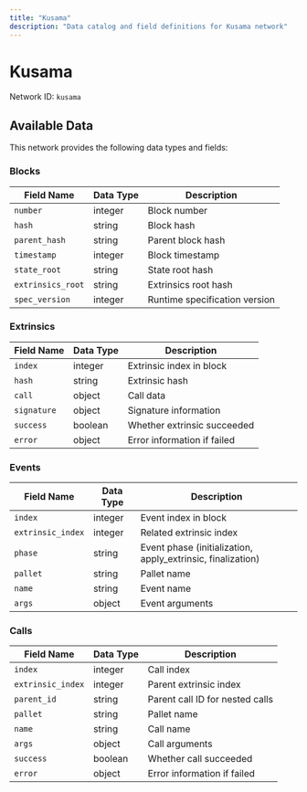 ```yaml
---
title: "Kusama"
description: "Data catalog and field definitions for Kusama network"
---
```


# Kusama

Network ID: `kusama`

## Available Data

This network provides the following data types and fields:

### Blocks

| Field Name | Data Type | Description |
|------------|-----------|-------------|
| `number` | integer | Block number |
| `hash` | string | Block hash |
| `parent_hash` | string | Parent block hash |
| `timestamp` | integer | Block timestamp |
| `state_root` | string | State root hash |
| `extrinsics_root` | string | Extrinsics root hash |
| `spec_version` | integer | Runtime specification version |

### Extrinsics

| Field Name | Data Type | Description |
|------------|-----------|-------------|
| `index` | integer | Extrinsic index in block |
| `hash` | string | Extrinsic hash |
| `call` | object | Call data |
| `signature` | object | Signature information |
| `success` | boolean | Whether extrinsic succeeded |
| `error` | object | Error information if failed |

### Events

| Field Name | Data Type | Description |
|------------|-----------|-------------|
| `index` | integer | Event index in block |
| `extrinsic_index` | integer | Related extrinsic index |
| `phase` | string | Event phase (initialization, apply_extrinsic, finalization) |
| `pallet` | string | Pallet name |
| `name` | string | Event name |
| `args` | object | Event arguments |

### Calls

| Field Name | Data Type | Description |
|------------|-----------|-------------|
| `index` | integer | Call index |
| `extrinsic_index` | integer | Parent extrinsic index |
| `parent_id` | string | Parent call ID for nested calls |
| `pallet` | string | Pallet name |
| `name` | string | Call name |
| `args` | object | Call arguments |
| `success` | boolean | Whether call succeeded |
| `error` | object | Error information if failed |
